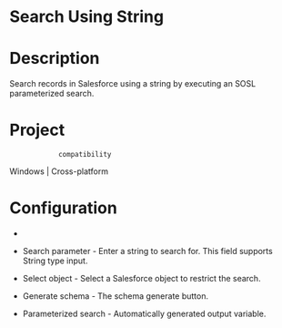 ﻿# Search Using String

# Description

Search records in
                    Salesforce using a string by executing an SOSL parameterized search.

# Project
                compatibility

Windows | Cross-platform

# Configuration

* 
* Search parameter - Enter a string to search for. This field supports String type input.
* Select object - Select a Salesforce object to restrict the search.
* Generate schema - The schema generate button.









* Parameterized search - Automatically generated output variable.
